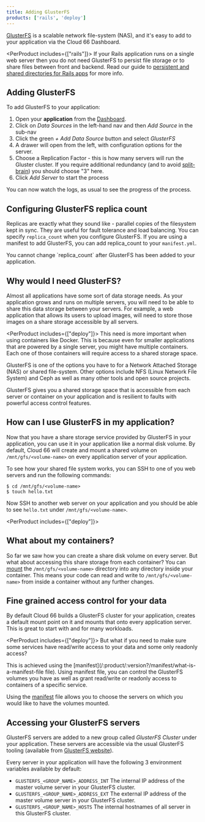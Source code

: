 ```yaml
---
title: Adding GlusterFS
products: ['rails', 'deploy']
---
```


[GlusterFS](https://www.gluster.org/) is a scalable network file-system (NAS), and it's easy to add to your application via the Cloud 66 Dashboard.

<PerProduct includes={["rails"]}>
If your Rails application runs on a single web server then you do not need GlusterFS to persist file storage or to share files between front and backend. Read our guide to [persistent and shared directories for Rails apps](/:product/:version?/build-and-config/rails-shared-directories) for more info.
</PerProduct>

## Adding GlusterFS

To add GlusterFS to your application:

1. Open your **application** from the [Dashboard](https://app.cloud66.com/dashboard).
2. Click on *Data Sources* in the left-hand nav and then *Add Source* in the sub-nav
3. Click the green *+ Add Data Source* button and select *GlusterFS*
4. A drawer will open from the left, with configuration options for the server.
5. Choose a Replication Factor - this is how many servers will run the Gluster cluster. If you require additional redundancy (and to avoid [split-brain](https://docs.gluster.org/en/main/Administrator-Guide/Split-brain-and-ways-to-deal-with-it/)) you should choose "3" here.
6. Click *Add Server* to start the process

You can now watch the logs, as usual to see the progress of the process.

## Configuring GlusterFS replica count

Replicas are exactly what they sound like - parallel copies of the filesystem kept in sync. They are useful for fault tolerance and load balancing. You can specify `replica_count` when you configure GlusterFS. If you are using a manifest to add GlusterFS, you can add replica_count to your `manifest.yml`.

<Callout type="warning" title="Replica count cannot be changed">
You cannot change `replica_count` after GlusterFS has been added to your application.
</Callout>

## Why would I need GlusterFS?

Almost all applications have some sort of data storage needs. As your application grows and runs on multiple servers, you will need to be able to share this data storage between your servers. For example, a web application that allows its users to upload images, will need to store those images on a share storage accessible by all servers. 

<PerProduct includes={["deploy"]}>
This need is more important when using containers like Docker. This is because even for smaller applications that are powered by a single server, you might have multiple containers. Each one of those containers will require access to a shared storage space.
</PerProduct>

GlusterFS is one of the options you have to for a Network Attached Storage (NAS) or shared file-system. Other options include NFS (Linux Network File System) and Ceph as well as many other tools and open source projects.

GlusterFS gives you a shared storage space that is accessible from each server or container on your application and is resilient to faults with powerful access control features.

## How can I use GlusterFS in my application?

Now that you have a share storage service provided by GlusterFS in your application, you can use it in your application like a normal disk volume. By default, Cloud 66 will create and mount a shared volume on `/mnt/gfs/<volume-name>` on every application server of your application. 

To see how your shared file system works, you can SSH to one of you web servers and run the following commands:

```shell
$ cd /mnt/gfs/<volume-name>
$ touch hello.txt
```

Now SSH to another web server on your application and you should be able to see `hello.txt` under `/mnt/gfs/<volume-name>`.

<PerProduct includes={["deploy"]}>
## What about my containers?
So far we saw how you can create a share disk volume on every server. But what about accessing this share storage from each container? You can [mount](/:product/:version?/build-and-config/service-storage) the `/mnt/gfs/<volume-name>` directory into any directory inside your container. This means your code can read and write to `/mnt/gfs/<volume-name>` from inside a container without any further changes.
</PerProduct>

## Fine grained access control for your data
By default Cloud 66 builds a GlusterFS cluster for your application, creates a default mount point on it and mounts that onto every application server. This is great to start with and for many workloads.

<PerProduct includes={["deploy"]}>
But what if you need to make sure some services have read/write access to your data and some only readonly access?

This is achieved using the [manifest](/:product/:version?/manifest/what-is-a-manifest-file file). Using manifest file, you can control the GlusterFS volumes you have as well as grant read/write or readonly access to containers of a specific service.
</PerProduct>

Using the [manifest](/:product/:version?/manifest/what-is-a-manifest-file) file allows you to choose the servers on which you would like to have the volumes mounted.
 
## Accessing your GlusterFS servers
GlusterFS servers are added to a new group called _GlusterFS Cluster_ under your application. These servers are accessible via the usual GlusterFS tooling (available from [GlusterFS website](https://www.gluster.org/)).

Every server in your application will have the following 3 environment variables available by default:

- `GLUSTERFS_<GROUP_NAME>_ADDRESS_INT` The internal IP address of the master volume server in your GlusterFS cluster.
- `GLUSTERFS_<GROUP_NAME>_ADDRESS_EXT` The external IP address of the master volume server in your GlusterFS cluster.
- `GLUSTERFS_<GROUP_NAME>_HOSTS` The internal hostnames of all server in this GlusterFS cluster.
